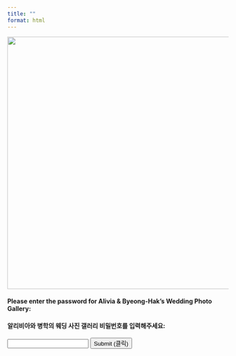 ```yaml
---
title: ""
format: html
---
```


::: {.password-container}

<div id="passwordPrompt">
  <p align="center">
    <img src="wedding_title3.png" width="575px">
  </p>
  <h4>Please enter the password for Alivia & Byeong-Hak's Wedding Photo Gallery:</h4>
  <h4>알리비아와 병학의 웨딩 사진 갤러리 비밀번호를 입력해주세요:</h4>
  <p align="center">
    <form onsubmit="checkPassword(event)">
      <input type="password" id="password">
      <button type="submit">Submit (클릭)</button>
    </form>
  </p>
</div>

<div id="protectedContent" style="display:none;">
  <p align="center">
    <img src="wedding_title3.png" width="600px" tabindex="-1">
  </p>
  
### Welcome to the Alivia & Byeong-Hak's Wedding Photo Gallery!

  <p><a href="https://bcdanl.github.io/acbcweddingphoto" tabindex="-1" id="galleryLink">Click here!</a></p>
</div>

:::

<script>
function checkPassword(event) {
    event.preventDefault(); // Prevent form reload
    const correctPassword = "acbc25";
    const inputPassword = document.getElementById("password").value;

    if (inputPassword === correctPassword) {
        document.getElementById("protectedContent").style.display = "block";
        document.getElementById("passwordPrompt").style.display = "none";
        // Enable tab focus for protected content now
        document.getElementById("galleryLink").removeAttribute("tabindex");
    } else {
        alert("Incorrect password. Please try again.");
    }
}
</script>